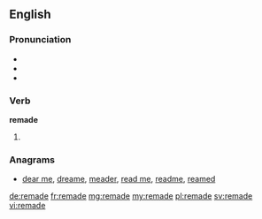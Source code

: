 ==English==

===Pronunciation===
* {{X-SAMPA|/'/}}
* {{IPA|/ɻiˈmeɪd/}}
* {{rhymes|eɪd}}

===Verb===
'''remade'''

# {{en-past of|remake}}

===Anagrams===
* [[dear me#English|dear me]], [[dreame#English|dreame]], [[meader#English|meader]], [[read me#English|read me]], [[readme#English|readme]], [[reamed#English|reamed]]

[[de:remade]]
[[fr:remade]]
[[mg:remade]]
[[my:remade]]
[[pl:remade]]
[[sv:remade]]
[[vi:remade]]